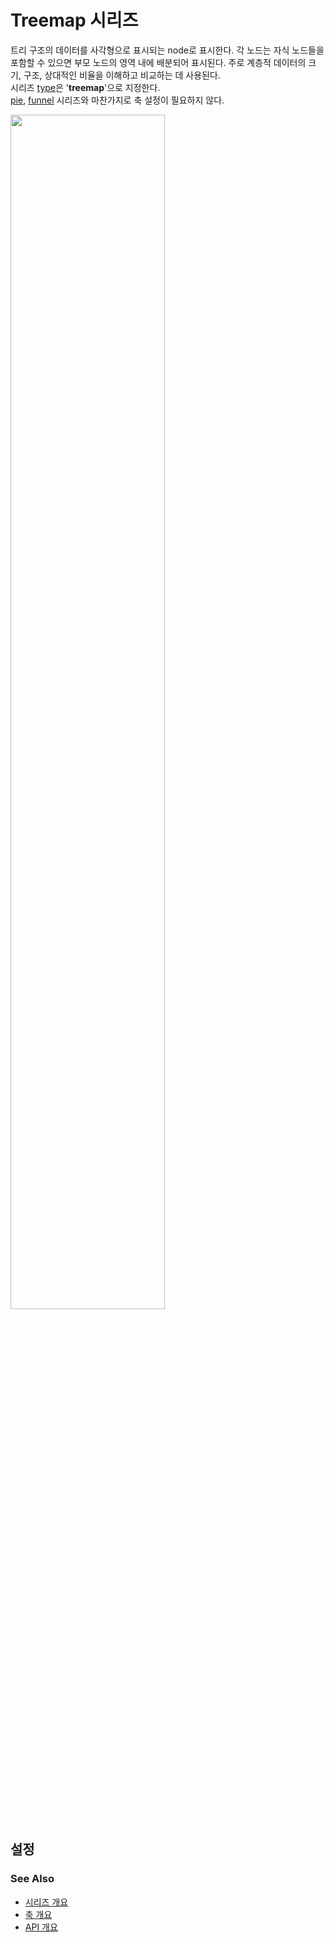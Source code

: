 # Treemap 시리즈

트리 구조의 데이터를 사각형으로 표시되는 node로 표시한다.
각 노드는 자식 노드들을 포함할 수 있으면 부모 노드의 영역 내에 배분되어 표시된다.
주로 계층적 데이터의 크기, 구조, 상대적인 비율을 이해하고 비교하는 데 사용된다.<br/>
시리즈 [type](/config/config/series#type)은 '**treemap**'으로 지정한다.<br/>
[pie](/guide/series/series-pie), [funnel](/guide/series/series-funnel) 시리즈와 마찬가지로 축 설정이 필요하지 않다.

<img src="/images/guide/series/treemap-01.png" width="70%" class="border-img"/>

## 설정

### See Also

- [시리즈 개요](/guide/series)
- [축 개요](/guide/axes)
- [API 개요](/docs)